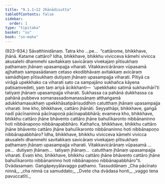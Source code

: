 ```yaml
---
title: "9.1.1–12 Jhānādisutta"
tableOfContents: false
sidebar:
  order: 1
type: "tipitaka"
basket: "su"
book: "sn-maha"
---
```



<DynamicBreadcrumb />

<Paragraph type="center" book="sn-maha">
(923–934.)
</Paragraph>

<Paragraph number="1625" book="sn-maha">
Sāvatthinidānaṃ. Tatra kho …pe…  “cattārome, bhikkhave, jhānā. Katame cattāro? Idha, bhikkhave, bhikkhu vivicceva kāmehi vivicca akusalehi dhammehi savitakkaṃ savicāraṃ vivekajaṃ pītisukhaṃ paṭhamaṃ jhānaṃ upasampajja viharati. Vitakkavicārānaṃ vūpasamā ajjhattaṃ sampasādanaṃ cetaso ekodibhāvaṃ avitakkaṃ avicāraṃ samādhijaṃ pītisukhaṃ dutiyaṃ jhānaṃ upasampajja viharati. Pītiyā ca virāgā upekkhako ca viharati sato ca sampajāno sukhañca kāyena paṭisaṃvedeti, yaṃ taṃ ariyā ācikkhanti—  ‘upekkhako satimā sukhavihārī’ti tatiyaṃ jhānaṃ upasampajja viharati. Sukhassa ca pahānā dukkhassa ca pahānā pubbeva somanassadomanassānaṃ atthaṅgamā adukkhamasukhaṃ upekkhāsatipārisuddhiṃ catutthaṃ jhānaṃ upasampajja viharati. Ime kho, bhikkhave, cattāro jhānāti.
</Paragraph>

<Paragraph number="1626" book="sn-maha">
Seyyathāpi, bhikkhave, gaṅgā nadī pācīnaninnā pācīnapoṇā pācīnapabbhārā; evameva kho, bhikkhave, bhikkhu cattāro jhāne bhāvento cattāro jhāne bahulīkaronto nibbānaninno hoti nibbānapoṇo nibbānapabbhāro. Kathañca, bhikkhave, bhikkhu cattāro jhāne bhāvento cattāro jhāne bahulīkaronto nibbānaninno hoti nibbānapoṇo nibbānapabbhāro? Idha, bhikkhave, bhikkhu vivicceva kāmehi vivicca akusalehi dhammehi savitakkaṃ savicāraṃ vivekajaṃ pītisukhaṃ paṭhamaṃ jhānaṃ upasampajja viharati. Vitakkavicārānaṃ vūpasamā …pe…  dutiyaṃ jhānaṃ…  tatiyaṃ jhānaṃ…  catutthaṃ jhānaṃ upasampajja viharati. Evaṃ kho, bhikkhave, bhikkhu cattāro jhāne bhāvento cattāro jhāne bahulīkaronto nibbānaninno hoti nibbānapoṇo nibbānapabbhāro”ti.

</Paragraph>

<Paragraph number="1627" type="center" book="sn-maha">
Dvādasamaṃ.



</Paragraph>

<Paragraph number="1628" type="center" book="sn-maha">
Gaṅgāpeyyālavaggo paṭhamo.



</Paragraph>

<Paragraph number="1629" type="center" book="sn-maha">
Tassuddānaṃ


</Paragraph>

<Paragraph number="1630" type="verses" book="sn-maha">
_Cha pācīnato ninnā,_  
_cha ninnā ca samuddato;_  
_Dvete cha dvādasa honti,_  
_vaggo tena pavuccatīti._
</Paragraph>
